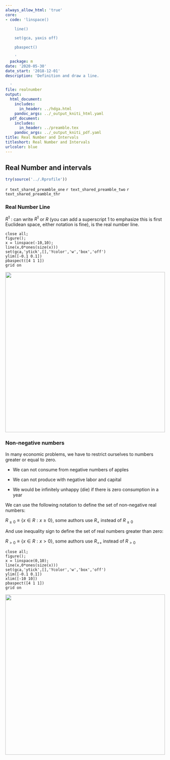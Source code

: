 ```yaml
---
always_allow_html: 'true'
core:
- code: 'linspace()

    line()

    set(gca, yaxis off)

    pbaspect()

    '
  package: m
date: '2020-05-30'
date_start: '2018-12-01'
description: 'Definition and draw a line.

  '
file: realnumber
output:
  html_document:
    includes:
      in_header: ../hdga.html
    pandoc_args: ../_output_kniti_html.yaml
  pdf_document:
    includes:
      in_header: ../preamble.tex
    pandoc_args: ../_output_kniti_pdf.yaml
title: Real Number and Intervals
titleshort: Real Number and Intervals
urlcolor: blue
---
```


## Real Number and intervals

```r
try(source('../.Rprofile'))
```

`r text_shared_preamble_one`
`r text_shared_preamble_two`
`r text_shared_preamble_thr`

### Real Number Line

${{R^1 }}$ : can write $R^1$ or $R$ (you can add a superscript 1 to
emphasize this is first Euclidean space, either notation is fine), is
the real number line.

    close all;
    figure();
    x = linspace(-10,10);
    line(x,0*ones(size(x)))
    set(gca,'ytick',[],'Ycolor','w','box','off')
    ylim([-0.1 0.1])
    pbaspect([4 1 1])
    grid on

![](_img/realnumber_images/figure_0.png){width=500px}

### Non-negative numbers

In many economic problems, we have to restrict ourselves to numbers
greater or equal to zero.

-   We can not consume from negative numbers of apples

-   We can not produce with negative labor and capital

-   We would be infinitely unhappy (die) if there is zero consumption in
    a year

We can use the following notation to define the set of non-negative real
numbers:

${{R_{\ge 0} }}\equiv \lbrace x\in {R}:x\ge 0\rbrace$, some authors use
${{R_+ }}$ instead of ${{R_{\ge 0} }}$

And use inequality sign to define the set of real numbers greater than
zero:

${{R_{>0} }}\equiv \lbrace x\in {R}:x>0\rbrace$, some authors use
${{R_{++} }}$ instead of ${{R_{>0} }}$

    close all;
    figure();
    x = linspace(0,10);
    line(x,0*ones(size(x)))
    set(gca,'ytick',[],'Ycolor','w','box','off')
    ylim([-0.1 0.1])
    xlim([-10 10])
    pbaspect([4 1 1])
    grid on

![](_img/realnumber_images/figure_1.png){width=500px}

\vspace{1em}
